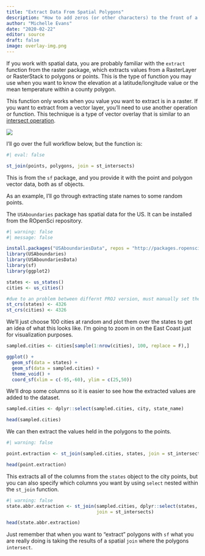 ```yaml
---
title: "Extract Data From Spatial Polygons"
description: "How to add zeros (or other characters) to the front of a string vector"
author: "Michelle Evans"
date: "2020-02-22"
editor: source
draft: false
image: overlay-img.png
---
```


If you work with spatial data, you are probably familiar with the `extract` function from the raster package, which extracts values from a RasterLayer or RasterStack to polygons or points. This is the type of function you may use when you want to know the elevation at a latitude/longitude value or the mean temperature within a county polygon.

This function only works when you value you want to extract is in a raster. If you want to extract from a vector layer, you'll need to use another operation or function. This technique is a type of vector overlay that is similar to an [intersect operation](http://wiki.gis.com/wiki/index.php/Intersect).

![](overlay-img.png)

I'll go over the full workflow below, but the function is:

```r
#| eval: false

st_join(points, polygons, join = st_intersects)
```

This is from the `sf` package, and you provide it with the point and polygon vector data, both as sf objects.

As an example, I'll go through extracting state names to some random points.

The `USAboundaries` package has spatial data for the US. It can be installed from the ROpenSci repository.

```r
#| warning: false
#| message: false

install.packages("USAboundariesData", repos = "http://packages.ropensci.org")
library(USAboundaries)
library(USAboundariesData)
library(sf)
library(ggplot2)

states <- us_states()
cities <- us_cities()

#due to an problem between differnt PROJ version, must manually set the CRS
st_crs(states) <- 4326
st_crs(cities) <- 4326
```

We'll just choose 100 cities at random and plot them over the states to get an idea of what this looks like. I'm going to zoom in on the East Coast just for visualization purposes.

```r
sampled.cities <- cities[sample(1:nrow(cities), 100, replace = F),]

ggplot() +
  geom_sf(data = states) +
  geom_sf(data = sampled.cities) +
  theme_void() +
  coord_sf(xlim = c(-95,-60), ylim = c(25,50)) 
```

We'll drop some columns so it is easier to see how the extracted values are added to the dataset.

```r
sampled.cities <- dplyr::select(sampled.cities, city, state_name)

head(sampled.cities)
```

We can then extract the values held in the polygons to the points. 

```r
#| warning: false

point.extraction <- st_join(sampled.cities, states, join = st_intersects)

head(point.extraction)
```

This extracts all of the columns from the `states` object to the city points, but you can also specify which columns you want by using `select` nested within the `st_join` function.

```r
#| warning: false
state.abbr.extraction <- st_join(sampled.cities, dplyr::select(states, state_abbr), 
                                 join = st_intersects)

head(state.abbr.extraction)
```

Just remember that when you want to "extract" polygons with `sf` what you are really doing is taking the results of a spatial `join` where the polygons `intersect`.